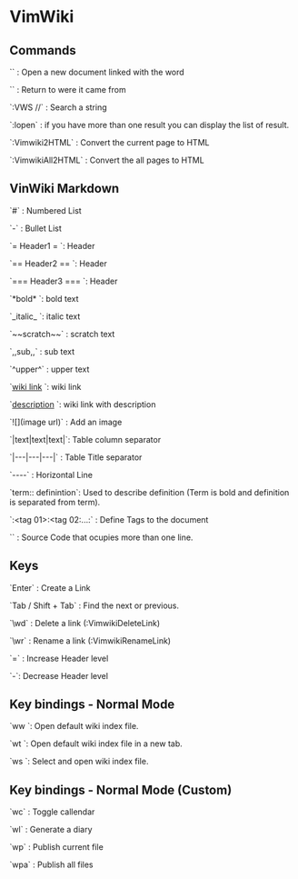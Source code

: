= VimWiki =


== Commands ==


`<enter>` : Open a new document linked with the word

`<backspace>` : Return to were it came from

`:VWS /<string to search>/` : Search a string

`:lopen` : if you have more than one result you can display the list of result.

`:Vimwiki2HTML` : Convert the current page to HTML

`:VimwikiAll2HTML` : Convert the all pages to HTML

== VinWiki Markdown ==


`#` : Numbered List

`-` : Bullet List

`= Header1 = `: Header

`== Header2 == `: Header

`=== Header3 === `: Header

`*bold* `: bold text

`_italic_ `: italic text

`~~scratch~~` : scratch text

`,,sub,,` : sub text

`^upper^` : upper text

`[[wiki link]] `: wiki link

`[[wiki link|description]] `: wiki link with description

`![<alternative text>](image url)` : Add an image

`|text|text|text|`: Table column separator

`|---|---|---|` : Table Title separator

`----` : Horizontal Line

`term:: definintion`: Used to describe definition (Term is bold and definition is separated from term).

`:<tag 01>:<tag 02:...:` : Define Tags to the document

`{{{<code>}}}` : Source Code that ocupies more than one line.

== Keys ==

`Enter` : Create a Link

`Tab / Shift + Tab` : Find the next or previous.

`\wd` : Delete a link (:VimwikiDeleteLink)

`\wr` : Rename a link (:VimwikiRenameLink)

`=` : Increase Header level

`-`: Decrease Header level

== Key bindings - Normal Mode ==

`<Leader>ww `: Open default wiki index file.

`<Leader>wt `: Open default wiki index file in a new tab.

`<Leader>ws `: Select and open wiki index file.

== Key bindings - Normal Mode (Custom) ==

`<Leader>wc` : Toggle callendar

`<Leader>wl` : Generate a diary

`<Leader>wp` : Publish current file

`<Leader>wpa` : Publish all files

